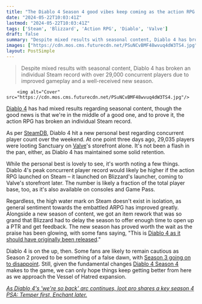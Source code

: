 ```yaml
---
title: "The Diablo 4 Season 4 good vibes keep coming as the action RPG hits new heights on Steam"
date: "2024-05-22T10:03:41Z"
lastmod: "2024-05-22T10:03:41Z"
tags: ['Steam', 'Blizzard', 'Action RPG', 'Diablo', 'Valve']
draft: false
summary: "Despite mixed results with seasonal content, Diablo 4 has broken an individual Steam record with over 29,000 concurrent players due to improved gameplay and a well-received new season."
images: ["https://cdn.mos.cms.futurecdn.net/PSuNCvBMF48wvuq4dW3TS4.jpg"]
layout: PostSimple
---
```

> Despite mixed results with seasonal content, Diablo 4 has broken an individual Steam record with over 29,000 concurrent players due to improved gameplay and a well-received new season.


        <img alt="Cover" src="https://cdn.mos.cms.futurecdn.net/PSuNCvBMF48wvuq4dW3TS4.jpg"/>
        
[Diablo 4](https://www.gamesradar.com/diablo-4-guide/) has had mixed results regarding seasonal content, though the good news is that we're in the middle of a good one, and to prove it, the action RPG has broken an individual Steam record. 

As per [SteamDB](https://steamdb.info/app/2344520/charts/), Diablo 4 hit a new personal best regarding concurrent player count over the weekend. At one point three days ago, 29,035 players were looting Sanctuary on [Valve](https://www.gamesradar.com/tag/valve/)'s storefront alone. It's not been a flash in the pan, either, as Diablo 4 has maintained some solid retention. 

While the personal best is lovely to see, it's worth noting a few things. Diablo 4's peak concurrent player record would likely be higher if the action RPG launched on Steam – it launched on Blizzard's launcher, coming to Valve's storefront later. The number is likely a fraction of the total player base, too, as it's also available on consoles and Game Pass.

Regardless, the high water mark on Steam doesn't exist in isolation, as general sentiment towards the embattled ARPG has improved greatly. Alongside a new season of content, we got an item rework that was so grand that Blizzard had to delay the season to offer enough time to open up a PTR and get feedback. The new season has proved worth the wait as the praise has been glowing, with some fans saying, "This is [Diablo 4 as it should have originally been released](https://www.gamesradar.com/games/action-rpg/this-is-diablo-4-as-it-should-have-originally-been-released-blizzards-action-rpg-continues-its-very-uneven-trajectory-with-huge-praise-for-season-4/)." 

Diablo 4 is on the up, then. Some fans are likely to remain cautious as Season 2 proved to be something of a false dawn, with [Season 3 going on to disappoint](https://www.gamesradar.com/as-diablo-4-hits-a-new-wave-of-problems-in-season-3-blizzard-says-its-monitoring-early-impressions-and-will-be-discussing-feedback-internally/). Still, given the fundamental changes [Diablo 4 Season 4](https://www.gamesradar.com/diablo-4-season-4/) makes to the game, we can only hope things keep getting better from here as we approach the Vessel of Hatred expansion.

[<em>As Diablo 4's 'we're so back' arc continues, loot pro shares a key season 4 PSA: Temper first, Enchant later.</em>](https://www.gamesradar.com/games/action-rpg/as-diablo-4s-were-so-back-arc-continues-loot-pro-shares-a-key-season-4-psa-enchant-first-temper-later/)
        